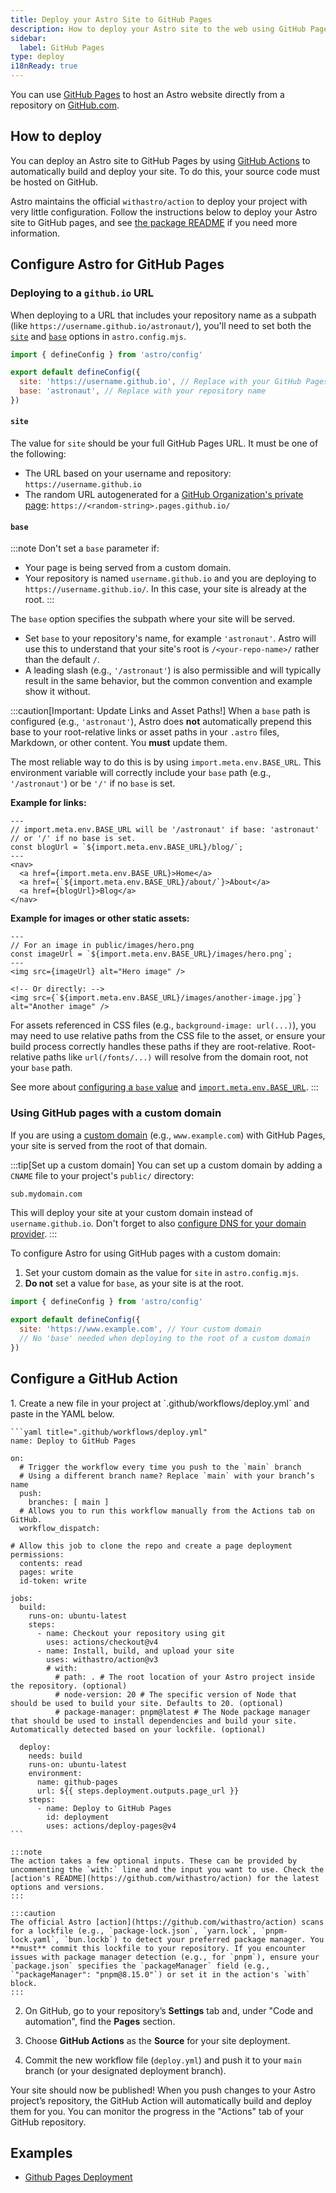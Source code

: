 ```yaml
---
title: Deploy your Astro Site to GitHub Pages
description: How to deploy your Astro site to the web using GitHub Pages.
sidebar:
  label: GitHub Pages
type: deploy
i18nReady: true
---
```


You can use [GitHub Pages](https://pages.github.com/) to host an Astro website directly from a repository on [GitHub.com](https://github.com/).

## How to deploy

You can deploy an Astro site to GitHub Pages by using [GitHub Actions](https://github.com/features/actions) to automatically build and deploy your site. To do this, your source code must be hosted on GitHub.

Astro maintains the official `withastro/action` to deploy your project with very little configuration. Follow the instructions below to deploy your Astro site to GitHub pages, and see [the package README](https://github.com/withastro/action) if you need more information.

## Configure Astro for GitHub Pages

### Deploying to a `github.io` URL

When deploying to a URL that includes your repository name as a subpath (like `https://username.github.io/astronaut/`), you'll need to set both the [`site`](/en/reference/configuration-reference/#site) and [`base`](/en/reference/configuration-reference/#base) options in `astro.config.mjs`.
    
```js title="astro.config.mjs" ins={4-5}
import { defineConfig } from 'astro/config'

export default defineConfig({
  site: 'https://username.github.io', // Replace with your GitHub Pages URL
  base: 'astronaut', // Replace with your repository name
})
```

#### `site`

The value for `site` should be your full GitHub Pages URL. It must be one of the following:

- The URL based on your username and repository: `https://username.github.io`
- The random URL autogenerated for a [GitHub Organization's private page](https://docs.github.com/en/enterprise-cloud@latest/pages/getting-started-with-github-pages/changing-the-visibility-of-your-github-pages-site): `https://<random-string>.pages.github.io/`

#### `base`

:::note
  Don't set a `base` parameter if:

- Your page is being served from a custom domain.
- Your repository is named `username.github.io` and you are deploying to `https://username.github.io/`. In this case, your site is already at the root.
:::

The `base` option specifies the subpath where your site will be served.
- Set `base` to your repository's name, for example `'astronaut'`. Astro will use this to understand that your site's root is `/<your-repo-name>/` rather than the default `/`.
- A leading slash (e.g., `'/astronaut'`) is also permissible and will typically result in the same behavior, but the common convention and example show it without.

:::caution[Important: Update Links and Asset Paths!]
When a `base` path is configured (e.g., `'astronaut'`), Astro does **not** automatically prepend this base to your root-relative links or asset paths in your `.astro` files, Markdown, or other content. You **must** update them.

The most reliable way to do this is by using `import.meta.env.BASE_URL`. This environment variable will correctly include your `base` path (e.g., `'/astronaut'`) or be `'/'` if no `base` is set.

**Example for links:**
```astro title="src/components/Header.astro"
---
// import.meta.env.BASE_URL will be '/astronaut' if base: 'astronaut'
// or '/' if no base is set.
const blogUrl = `${import.meta.env.BASE_URL}/blog/`;
---
<nav>
  <a href={import.meta.env.BASE_URL}>Home</a>
  <a href={`${import.meta.env.BASE_URL}/about/`}>About</a>
  <a href={blogUrl}>Blog</a>
</nav>
```

**Example for images or other static assets:**
```astro title="src/pages/index.astro"
---
// For an image in public/images/hero.png
const imageUrl = `${import.meta.env.BASE_URL}/images/hero.png`;
---
<img src={imageUrl} alt="Hero image" />

<!-- Or directly: -->
<img src={`${import.meta.env.BASE_URL}/images/another-image.jpg`} alt="Another image" />
```

For assets referenced in CSS files (e.g., `background-image: url(...)`), you may need to use relative paths from the CSS file to the asset, or ensure your build process correctly handles these paths if they are root-relative. Root-relative paths like `url(/fonts/...)` will resolve from the domain root, not your `base` path.

See more about [configuring a `base` value](/en/reference/configuration-reference/#base) and [`import.meta.env.BASE_URL`](/en/guides/environment-variables/#default-environment-variables).
:::

### Using GitHub pages with a custom domain

If you are using a [custom domain](https://docs.github.com/en/pages/configuring-a-custom-domain-for-your-github-pages-site) (e.g., `www.example.com`) with GitHub Pages, your site is served from the root of that domain.

:::tip[Set up a custom domain]
You can set up a custom domain by adding a `CNAME` file to your project's `public/` directory:

``` txt title="public/CNAME"
sub.mydomain.com
```

This will deploy your site at your custom domain instead of `username.github.io`. Don't forget to also [configure DNS for your domain provider](https://docs.github.com/en/pages/configuring-a-custom-domain-for-your-github-pages-site/managing-a-custom-domain-for-your-github-pages-site#configuring-a-subdomain).
:::

To configure Astro for using GitHub pages with a custom domain:
1. Set your custom domain as the value for `site` in `astro.config.mjs`.
2. **Do not** set a value for `base`, as your site is at the root.

```js title="astro.config.mjs" ins={4}
import { defineConfig } from 'astro/config'

export default defineConfig({
  site: 'https://www.example.com', // Your custom domain
  // No 'base' needed when deploying to the root of a custom domain
})
```

## Configure a GitHub Action

<Steps>
1. Create a new file in your project at `.github/workflows/deploy.yml` and paste in the YAML below.

    ```yaml title=".github/workflows/deploy.yml"
    name: Deploy to GitHub Pages

    on:
      # Trigger the workflow every time you push to the `main` branch
      # Using a different branch name? Replace `main` with your branch’s name
      push:
        branches: [ main ]
      # Allows you to run this workflow manually from the Actions tab on GitHub.
      workflow_dispatch:
      
    # Allow this job to clone the repo and create a page deployment
    permissions:
      contents: read
      pages: write
      id-token: write

    jobs:
      build:
        runs-on: ubuntu-latest
        steps:
          - name: Checkout your repository using git
            uses: actions/checkout@v4
          - name: Install, build, and upload your site
            uses: withastro/action@v3
            # with:
              # path: . # The root location of your Astro project inside the repository. (optional)
              # node-version: 20 # The specific version of Node that should be used to build your site. Defaults to 20. (optional)
              # package-manager: pnpm@latest # The Node package manager that should be used to install dependencies and build your site. Automatically detected based on your lockfile. (optional)

      deploy:
        needs: build
        runs-on: ubuntu-latest
        environment:
          name: github-pages
          url: ${{ steps.deployment.outputs.page_url }}
        steps:
          - name: Deploy to GitHub Pages
            id: deployment
            uses: actions/deploy-pages@v4
    ```

    :::note
    The action takes a few optional inputs. These can be provided by uncommenting the `with:` line and the input you want to use. Check the [action's README](https://github.com/withastro/action) for the latest options and versions.
    :::
    
    :::caution
    The official Astro [action](https://github.com/withastro/action) scans for a lockfile (e.g., `package-lock.json`, `yarn.lock`, `pnpm-lock.yaml`, `bun.lockb`) to detect your preferred package manager. You **must** commit this lockfile to your repository. If you encounter issues with package manager detection (e.g., for `pnpm`), ensure your `package.json` specifies the `packageManager` field (e.g., `"packageManager": "pnpm@8.15.0"`) or set it in the action's `with` block.
    :::

2. On GitHub, go to your repository’s **Settings** tab and, under "Code and automation", find the **Pages** section.

3. Choose **GitHub Actions** as the **Source** for your site deployment.

4. Commit the new workflow file (`deploy.yml`) and push it to your `main` branch (or your designated deployment branch).
</Steps>
  
Your site should now be published! When you push changes to your Astro project’s repository, the GitHub Action will automatically build and deploy them for you. You can monitor the progress in the "Actions" tab of your GitHub repository.

## Examples

- [Github Pages Deployment](https://github.com/hkbertoson/github-pages)
